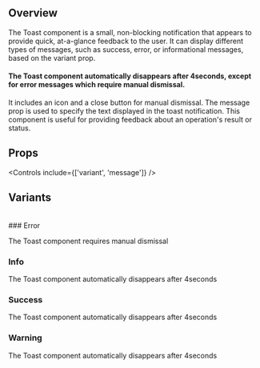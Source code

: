 
<Meta title='Components/Atomic/Toast' of={ToastStories} />

## Overview

The Toast component is a small, non-blocking notification that appears to provide quick, at-a-glance feedback to the user. It can display different types of messages, such as success, error, or informational messages, based on the variant prop.<br />

#### The Toast component automatically disappears after 4seconds, except for error messages which require manual dismissal.

It includes an icon and a close
button for manual dismissal. The message prop is used to specify the text displayed
in the toast notification. This component is useful for providing feedback about
an operation's result or status.

<Canvas>
  <Story of={ToastStories.Error} />
</Canvas>

## Props

<Controls include={['variant', 'message']} />

## Variants

<br />
### Error

The Toast component requires manual dismissal

<Canvas>
  <Story of={ToastStories.Error} />
</Canvas>

### Info

The Toast component automatically disappears after 4seconds

<Canvas>
  <Story of={ToastStories.Info} />
</Canvas>

### Success

The Toast component automatically disappears after 4seconds

<Canvas>
  <Story of={ToastStories.Success} />
</Canvas>

### Warning

The Toast component automatically disappears after 4seconds

<Canvas>
  <Story of={ToastStories.Warning} />
</Canvas>
